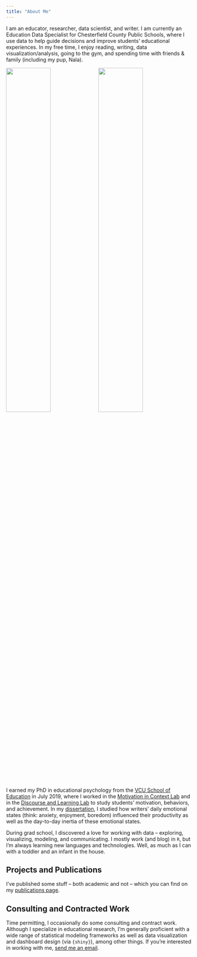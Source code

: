```yaml
---
title: "About Me"
---
```


I am an educator, researcher, data scientist, and writer. I am currently an Education Data Specialist for Chesterfield County Public Schools, where I use data to help guide decisions and improve students' educational experiences. In my free time, I enjoy reading, writing, data visualization/analysis, going to the gym, and spending time with friends & family (including my pup, Nala).

![](img/fam.jpg){width=49%} ![](img/nala.jpg){width=49%} 


<br/>

I earned my PhD in educational psychology from the [VCU School of Education](https://soe.vcu.edu/) in July 2019, where I worked in the [Motivation in Context Lab](https://rampages.us/motivationincontext/) and in the [Discourse and Learning Lab](https://disclearnlab.squarespace.com/) to study students' motivation, behaviors, and achievement. In my [dissertation](https://scholarscompass.vcu.edu/etd/5977/), I studied how writers' daily emotional states (think: anxiety, enjoyment, boredom) influenced their productivity as well as the day-to-day inertia of these emotional states.

During grad school, I discovered a love for working with data -- exploring, visualizing, modeling, and communicating. I mostly work (and blog) in `R`, but I'm always learning new languages and technologies. Well, as much as I can with a toddler and an infant in the house.

## Projects and Publications

I've published some stuff -- both academic and not -- which you can find on my [publications page](pubs.qmd).


## Consulting and Contracted Work

Time permitting, I occasionally do some consulting and contract work. Although I specialize in educational research, I'm generally proficient with  a wide range of statistical modeling frameworks as well as data visualization and dashboard design (via `{shiny}`), among other things. If you're interested in working with me, [send me an email](mailto:eric.ekholm@gmail.com).


